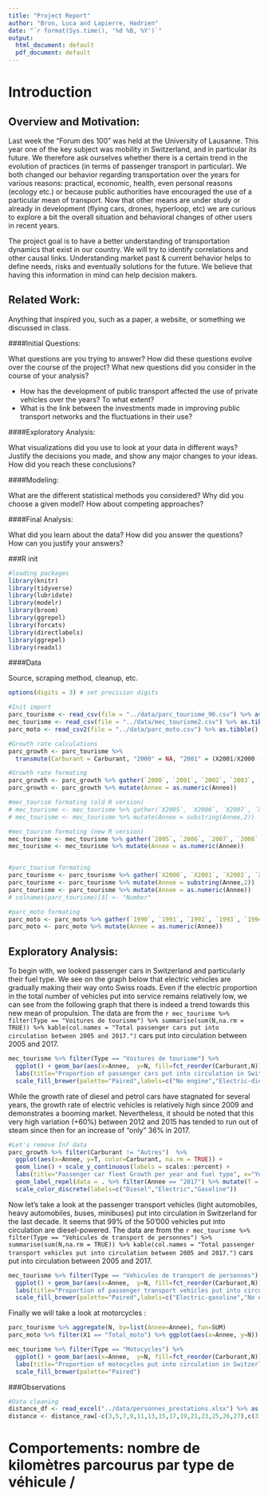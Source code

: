 ---
title: "Project Report"
author: "Bron, Luca and Lapierre, Hadrien"
date: "`r format(Sys.time(), '%d %B, %Y')`"
output:
  html_document: default
  pdf_document: default
---

# Introduction
## Overview and Motivation:

Last week the “Forum des 100” was held at the University of Lausanne. This year one of the key subject was mobility in Switzerland, and in particular its future. We therefore ask ourselves whether there is a certain trend in the evolution of practices (in terms of passenger transport in particular). We both changed our behavior regarding transportation over the years for various reasons: practical, economic, health, even personal reasons (ecology etc.) or because public authorities have encouraged the use of a particular mean of transport. Now that other means are under study or already in development (flying cars, drones, hyperloop, etc) we are curious to explore a bit the overall situation and behavioral changes of other users in recent years.

The project goal is to have a better understanding of transportation dynamics that exist in our country. We will try to identify correlations and other causal links.
Understanding market past & current behavior helps to define needs, risks and eventually solutions for the future. We believe that having this information in mind can help decision makers. 

## Related Work: 

Anything that inspired you, such as a paper, a website, or something we discussed in class.

####Initial Questions: 

What questions are you trying to answer? How did these questions evolve over the course of the project? What new questions did you consider in the course of your analysis?

- How has the development of public transport affected the use of private vehicles over the years? To what extent? 
- What is the link between the investments made in improving public transport networks and the fluctuations in their use? 



####Exploratory Analysis: 

What visualizations did you use to look at your data in different ways? Justify the decisions you made, and show any major changes to your ideas. How did you reach these conclusions?

####Modeling: 

What are the different statistical methods you considered? Why did you choose a given model? How about competing approaches?

####Final Analysis: 

What did you learn about the data? How did you answer the questions? How can you justify your answers?

###R init
```{r setup, echo = FALSE, warning = FALSE, message = FALSE}
#loading packages
library(knitr)
library(tidyverse)
library(lubridate)
library(modelr)
library(broom)
library(ggrepel)
library(forcats)
library(directlabels)
library(ggrepel)
library(readxl)
```

####Data

Source, scraping method, cleanup, etc.
```{r setup2, echo = FALSE, message = FALSE}
options(digits = 3) # set precision digits

#Init import
parc_tourisme <- read_csv(file = "../data/parc_tourisme_90.csv") %>% as.tibble()
mec_tourisme <- read_csv(file = "../data/mec_tourisme2.csv") %>% as.tibble()
parc_moto <- read_csv2(file = "../data/parc_moto.csv") %>% as.tibble()

#Growth rate calculations
parc_growth <- parc_tourisme %>% 
  transmute(Carburant = Carburant, "2000" = NA, "2001" = (X2001/X2000 - 1), "2002" = (X2002/X2001 - 1), "2003" = (X2003/X2002 - 1), "2004" = (X2004/X2003 - 1), "2005" = (X2005/X2004 - 1), "2006" = (X2006/X2005 - 1) , "2007" = (X2007/X2006 - 1), "2008" = (X2008/X2007 - 1), "2009" = (X2009/X2008 - 1), "2010" = (X2010/X2009 - 1), "2011" = (X2011/X2010 - 1), "2012" = (X2012/X2011 - 1), "2013" = (X2013/X2012 - 1), "2014" = (X2014/X2013 - 1), "2015" = (X2015/X2014 - 1), "2016" = (X2016/X2015 - 1), "2017" = (X2017/X2016 - 1))

#Growth rate formating
parc_growth <- parc_growth %>% gather(`2000`, `2001`, `2002`, `2003`, `2004`, `2005`, `2006`, `2007`, `2008`, `2009`, `2010`, `2011`, `2012`, `2013`, `2014`, `2015`, `2016`, `2017` , key = "Annee", value = "T")
parc_growth <- parc_growth %>% mutate(Annee = as.numeric(Annee))

#mec_tourism formating (old R version)
# mec_tourisme <- mec_tourisme %>% gather(`X2005`, `X2006`, `X2007`, `X2008`, `X2009`, `X2010`, `X2011`, `X2012`, `X2013`, `X2014`, `X2015`, `X2016`, `X2017` , key = "Annee", value = "N")
# mec_tourisme <- mec_tourisme %>% mutate(Annee = substring(Annee,2))

#mec_tourism formating (new R version)
mec_tourisme <- mec_tourisme %>% gather(`2005`, `2006`, `2007`, `2008`, `2009`, `2010`, `2011`, `2012`, `2013`, `2014`, `2015`, `2016`, `2017` , key = "Annee", value = "N")
mec_tourisme <- mec_tourisme %>% mutate(Annee = as.numeric(Annee))


#parc_tourism formating
parc_tourisme <- parc_tourisme %>% gather(`X2000`, `X2001`, `X2002`, `X2003`, `X2004`, `X2005`, `X2006`, `X2007`, `X2008`, `X2009`, `X2010`, `X2011`, `X2012`, `X2013`, `X2014`, `X2015`, `X2016`, `X2017`, key = "Annee", value = "N")
parc_tourisme <- parc_tourisme %>% mutate(Annee = substring(Annee,2))
parc_tourisme <- parc_tourisme %>% mutate(Annee = as.numeric(Annee))
# colnames(parc_tourisme)[3] <- "Number"

#parc_moto formating
parc_moto <- parc_moto %>% gather(`1990`, `1991`, `1992`, `1993`, `1994`, `1995`, `1996`, `1997`, `1998`, `1999`, `2000`, `2001`, `2002`, `2003`, `2004`, `2005`, `2006`, `2007`, `2008`, `2009`, `2010`, `2011`, `2012`, `2013`, `2014`, `2015`, `2016`, `2017` , key = "Annee", value = "N")
parc_moto <- parc_moto %>% mutate(Annee = as.numeric(Annee))
```

## Exploratory Analysis: 

To begin with, we looked passenger cars in Switzerland and particularly their fuel type. We see on the graph below that electric vehicles are gradually making their way onto Swiss roads. Even if the electric proportion in the total number of vehicles put into service remains relatively low, we can see from the following graph that there is indeed a trend towards this new mean of propulsion. The data are from the `r mec_tourisme %>% filter(Type == "Voitures de tourisme") %>% summarise(sum(N,na.rm = TRUE)) %>% kable(col.names = "Total passenger cars put into circulation between 2005 and 2017.")` cars  put into circulation between 2005 and 2017.

```{r echo = FALSE}
mec_tourisme %>% filter(Type == "Voitures de tourisme") %>% 
  ggplot() + geom_bar(aes(x=Annee,  y=N, fill=fct_reorder(Carburant,N)), position = "fill", stat="identity") +
  labs(title="Proportion of passenger cars put into circulation in Switzerland per fuel type",x="Annee", y="Proportion", fill="Carburant")+
  scale_fill_brewer(palette="Paired",labels=c("No engine","Electric-diesel","Other", "Electric","Gas","Electric-gasoline","Diesel", "Gasoline"))
```

While the growth rate of diesel and petrol cars have stagnated for several years, the growth rate of electric vehicles is relatively high since 2009 and demonstrates a booming market. Nevertheless, it should be noted that this very high variation (+60%) between 2012 and 2015 has tended to run out of steam since then for an increase of "only" 36% in 2017.

```{r echo = FALSE, warning = FALSE}
#Let's remove Inf data
parc_growth %>% filter(Carburant != "Autres")  %>% 
  ggplot(aes(x=Annee, y=T, color=Carburant, na.rm = TRUE)) + 
  geom_line() + scale_y_continuous(labels = scales::percent) + 
  labs(title="Passenger car fleet Growth per year and fuel type", x="Year", y="Growth Rate") + 
  geom_label_repel(data = . %>% filter(Annee == "2017") %>% mutate(T = round(T,2)), aes(x=Annee, y=T, label = T))+
  scale_color_discrete(labels=c("Diesel","Electric","Gasoline"))
```

Now let's take a look at the passenger transport vehicles (light automobiles, heavy automobiles, buses, minibuses) put into circulation in Switzerland for the last decade. It seems that 99% of the 50'000 vehicles put into circulation are diesel-powered. The data are from the `r mec_tourisme %>% filter(Type == "Vehicules de transport de personnes") %>% summarise(sum(N,na.rm = TRUE)) %>% kable(col.names = "Total passenger transport vehicles put into circulation between 2005 and 2017.")` cars  put into circulation between 2005 and 2017.

```{r echo = FALSE}
mec_tourisme %>% filter(Type == "Vehicules de transport de personnes") %>% 
  ggplot() + geom_bar(aes(x=Annee,  y=N, fill=fct_reorder(Carburant,N)), position = "fill", stat="identity") +
  labs(title="Proportion of passenger transport vehicles put into circulation in Switzerland per fuel type",x="Year", y="Proportion", fill="Fuel") +
  scale_fill_brewer(palette="Paired",labels=c("Electric-gasoline","No engine","Other", "Electric","Gas","Diesel-electric", "Gasoline","Diesel"))
```

Finally we will take a look at motorcycles :

```{r echo = FALSE} 
parc_tourisme %>% aggregate(N, by=list(Annee=Annee), fun=SUM)
parc_moto %>% filter(X1 == "Total_moto") %>% ggplot(aes(x=Annee, y=N)) + geom_line()

mec_tourisme %>% filter(Type == "Motocycles") %>% 
  ggplot() + geom_bar(aes(x=Annee,  y=N, fill=fct_reorder(Carburant,N)), position = "fill", stat="identity") +
  labs(title="Proportion of motocycles put into circulation in Switzerland per fuel type",x="Year", y="Proportion", fill="Fuel") +
  scale_fill_brewer(palette="Paired")
```

###Observations

```{r echo=FALSE}
#Data cleaning
distance_df <- read_excel("../data/personnes_prestations.xlsx") %>% as.tibble() %>% t()
distance <- distance_raw[-c(3,5,7,9,11,13,15,17,19,21,23,25,26,27),c(3,7,12:14,18,20:22,25,30)]
```

# Comportements: nombre de kilomètres parcourus par type de véhicule / 